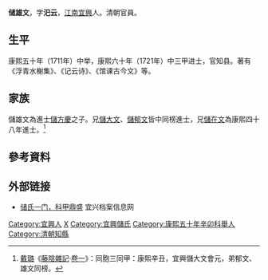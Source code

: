 '''储雄文'''，字'''汜云'''，[[江南省|江南]][[宜興|宜興]]人。清朝官員。

== 生平 ==
康熙五十年（1711年）中举，康熙六十年（1721年）中三甲进士，官知县。著有《浮青水榭集》、《记云诗》、《馆课古今文》等。

== 家族 ==
儲雄文為進士[[儲方慶|儲方慶]]之子。兄[[儲大文|儲大文]]、[[儲郁文|儲郁文]]皆中同榜進士，兄[[儲在文|儲在文]]為康熙四十八年進士。<ref>[[戴璐|戴璐]]《[[藤陰雜記|藤陰雜記]]·[[s:藤陰雜記/卷1|卷一]]》：同胞三同甲：康熙辛丑，宜興儲大文會元，弟郁文、雄文同榜。</ref>

==參考資料==
{{reflist}}

==外部链接==
*[http://www.yxarchive.gov.cn/show_info02.asp?id=1597&iid=50 储氏一门，科甲鼎盛]{{dead link|date=2017年11月 |bot=InternetArchiveBot |fix-attempted=yes }} 宜兴档案信息网

{{康熙六十年辛丑科殿試金榜}}
{{儲方慶家族}}

{{Authority control}}

{{DEFAULTSORT:Chu儲}}
[[Category:宜興人|Category:宜興人]]
[[Category:儲姓|X]]
[[Category:宜興儲氏|Category:宜興儲氏]]
[[Category:康熙五十年辛卯科舉人|Category:康熙五十年辛卯科舉人]]
[[Category:清朝知縣|Category:清朝知縣]]